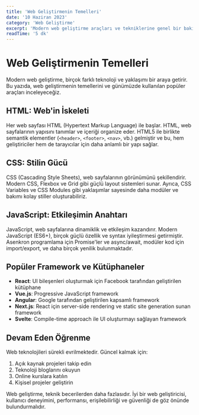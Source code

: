 ```yaml
---
title: 'Web Geliştirmenin Temelleri'
date: '10 Haziran 2023'
category: 'Web Geliştirme'
excerpt: 'Modern web geliştirme araçları ve tekniklerine genel bir bakış.'
readTime: '5 dk'
---
```


# Web Geliştirmenin Temelleri

Modern web geliştirme, birçok farklı teknoloji ve yaklaşımı bir araya getirir. Bu yazıda, web geliştirmenin temellerini ve günümüzde kullanılan popüler araçları inceleyeceğiz.

## HTML: Web'in İskeleti

Her web sayfası HTML (Hypertext Markup Language) ile başlar. HTML, web sayfalarının yapısını tanımlar ve içeriği organize eder. HTML5 ile birlikte semantik elementler (`<header>`, `<footer>`, `<nav>`, vb.) gelmiştir ve bu, hem geliştiriciler hem de tarayıcılar için daha anlamlı bir yapı sağlar.

## CSS: Stilin Gücü

CSS (Cascading Style Sheets), web sayfalarının görünümünü şekillendirir. Modern CSS, Flexbox ve Grid gibi güçlü layout sistemleri sunar. Ayrıca, CSS Variables ve CSS Modules gibi yaklaşımlar sayesinde daha modüler ve bakımı kolay stiller oluşturabiliriz.

## JavaScript: Etkileşimin Anahtarı

JavaScript, web sayfalarına dinamiklik ve etkileşim kazandırır. Modern JavaScript (ES6+), birçok güçlü özellik ve syntax iyileştirmesi getirmiştir. Asenkron programlama için Promise'ler ve async/await, modüler kod için import/export, ve daha birçok yenilik bulunmaktadır.

## Popüler Framework ve Kütüphaneler

- **React**: UI bileşenleri oluşturmak için Facebook tarafından geliştirilen kütüphane
- **Vue.js**: Progressive JavaScript framework
- **Angular**: Google tarafından geliştirilen kapsamlı framework
- **Next.js**: React için server-side rendering ve static site generation sunan framework
- **Svelte**: Compile-time approach ile UI oluşturmayı sağlayan framework

## Devam Eden Öğrenme

Web teknolojileri sürekli evrilmektedir. Güncel kalmak için:

1. Açık kaynak projeleri takip edin
2. Teknoloji bloglarını okuyun
3. Online kurslara katılın
4. Kişisel projeler geliştirin

Web geliştirme, teknik becerilerden daha fazlasıdır. İyi bir web geliştiricisi, kullanıcı deneyimini, performansı, erişilebilirliği ve güvenliği de göz önünde bulundurmalıdır. 